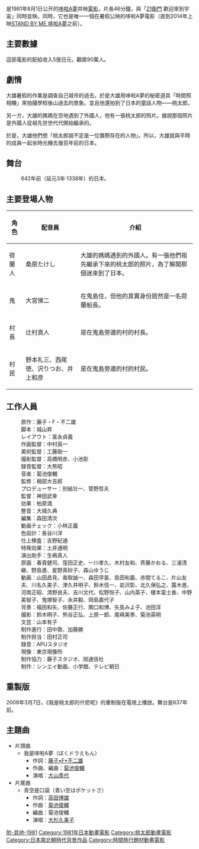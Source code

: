 {{unreferenced|time=2015-06-27T20:08:56+00:00}}
{{電影資訊框
| 片名     = 我是桃太郎的什麽呢
| 電影原名 = {{lang|ja|ぼく、桃太郎のなんなのさ}}
| 圖像     = 
| 圖像大小 = 
| 圖像說明 = 
| 片名表記 = 
| 副標題   = 
| 導演     = [[神田武幸|神田武幸]]
| 監製     = 
| 製片     = 
| 動作指導 = 
| 編劇     = [[城山昇|城山昇]]
| 劇本     = 
| 故事     = 
| 原著     = [[藤子·F·不二雄|藤子·F·不二雄]]
| 旁白     = 
| 統籌     = 
| 主演     = 
| 配樂     = [[菊池俊輔|菊池俊輔]]
| 主題曲   = 
| 片尾曲   = 
| 攝影     = 
| 剪輯     = 
| 音效     = 
| 製片商   = [[SHIN-EI動畫|SHIN-EI動畫]]、[[小學館|小學館]]
| 片長     = 46分鐘
| 產地     = {{JPN}}
| 語言     = [[日語|日語]]
| 上映日期 = 1981年8月1日
| 發行商   = 
| 發行日期 = 
| 公映許可 = 
| 預算     = 
| 票房     = 
| 前集     = 
| 續集     = 
| 官方網站 = 
}}

{{日本作品|我是桃太郎的什麽呢|ぼく、桃太郎のなんなのさ|What Am I for Momotaro}}是1981年8月1日公开的[[哆啦A夢|哆啦A夢]]并映[[電影|電影]]，片長46分鐘，與「[[21衛門|21衛門]] 歡迎來到宇宙」同時並映。同時，它也是唯一一個在暑假公映的哆啦A夢電影（直到2014年上映[[STAND_BY_ME_哆啦A夢|STAND BY ME 哆啦A夢]]之前）。

==主要數據==
這部電影的配給收入5億日元，觀眾90萬人。

==劇情==
大雄暑假的作業是調查自己城市的過去。於是大雄用哆啦A夢的秘密道具「時間照相機」來拍攝學校後山過去的景象。並且他還拍到了日本的童話人物——桃太郎。

另一方，大雄的媽媽在空地遇到了外國人，他有一張桃太郎的照片。據說那個照片是外國人從祖先世世代代開始繼承的。

於是，大雄他們想「桃太郎說不定是一位實際存在的人物」。所以，大雄就與平時的成員一起坐時光機去幾百年前的日本。 

==舞台==
:642年前（延元3年·1338年）的日本。 

==主要登場人物==
{| class="wikitable"
!角色
!配音員
!介紹
|-
|荷蘭人||桑原たけし||大雄的媽媽遇到的外國人。有一張他們祖先繼承下來的桃太郎的照片，為了解開那個迷來到了日本。
|-
|鬼||大宮悌二||在鬼島住，但他的真實身份居然是一名荷蘭船長。
|-
|村長||辻村真人||是在鬼島旁邊的村的村長。
|-
|村民||野本礼三、西尾徳、沢りつお、井上和彦||是在鬼島旁邊的村的村民。
|}

==工作人員==
:原作：藤子・F・不二雄 
:脚本：城山昇 
:レイアウト：富永貞義 
:作画監督：中村英一 
:美術監督：工藤剛一 
:撮影監督：高橋明彦、小池彰 
:録音監督：大熊昭 
:音楽：菊池俊輔 
:監修：楠部大吉郎 
:プロデューサー：別紙壮一、菅野哲夫 
:監督：神田武幸 
:効果：柏原満 
:整音：大城久典 
:編集：森田清次 
:動画チェック：小林正義　 
:色設計：長谷川洋　 
:仕上検査：吉野紀通 
:特殊効果：土井通明 
:演出助手：生嶋真人 
:原画：春貴健司、窪田正史、一川孝久、木村友和、斉藤かおる、三浦清継、野島進、星野真砂子、森山ゆうじ 
:動画：山田昌見、香取誠一、森田早苗、島田和義、赤間てるこ、片山友夫、川名久美子、津久井明子、鈴木信一、岩沢彰、北久保弘之、露木進、河南正昭、清野良夫、吉川文代、松野悦子、山内英子、榎本富士香、中野美智子、鬼塚智子、永井毅、岡島嘉代子 
:背景：福田和矢、佐藤正行、関口和博、矢島みよ子、池田淳 
:撮影：鈴木明子、熊谷正弘、上原一郎、尾崎美季、菊池英明 
:文芸：山本有子 
:制作進行：田中敦、加藤勝 
:制作担当：田村正司 
:録音：APUスタジオ 
:現像：東京現像所 
:制作協力：藤子スタジオ、旭通信社 
:制作：シンエイ動画、小学館、テレビ朝日

==重製版==
2008年3月7日，《我是桃太郎的什麽呢》的重制版在電視上播放。舞台是637年前。

== 主題曲 ==
* 片頭曲
** 我是哆啦A夢（ぼくドラえもん）
*** 作詞：[[藤子·F·不二雄|藤子•F•不二雄]]
*** 作曲、編曲：[[菊池俊輔|菊池俊輔]]
*** 演唱：[[大山羨代|大山羨代]]
* 片尾曲
** 青空是口袋（青い空はポケットさ）
*** 作詞：[[高田博雄|高田博雄]]
*** 作曲：[[菊池俊輔|菊池俊輔]]
*** 編曲：菊池俊輔
*** 演唱：[[大杉久美子|大杉久美子]]

{{哆啦A夢}}

{{DEFAULTSORT:Bokumomotarou no nannanosa}}
[[Category:多啦A夢附篇電影作品|附-其他-1981]]
[[Category:1981年日本動畫電影|Category:1981年日本動畫電影]]
[[Category:桃太郎動畫電影|Category:桃太郎動畫電影]]
[[Category:日本南北朝時代背景作品|Category:日本南北朝時代背景作品]]
[[Category:時間旅行題材動畫電影|Category:時間旅行題材動畫電影]]
